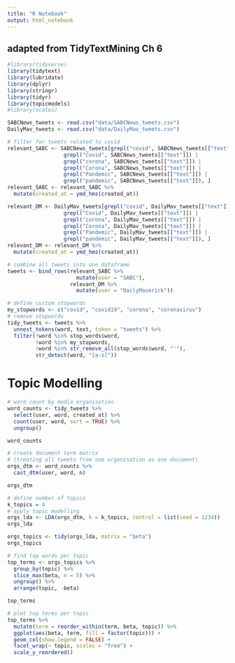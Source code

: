 ```yaml
---
title: "R Notebook"
output: html_notebook
---
```


## adapted from TidyTextMining Ch 6


```r
#library(tidyverse)
library(tidytext)
library(lubridate)
library(dplyr)
library(stringr)
library(tidyr)
library(topicmodels)
#library(scales)
```

```r
SABCNews_tweets <- read.csv("data/SABCNews_tweets.csv")
DailyMav_tweets <- read.csv("data/DailyMav_tweets.csv")
```
```r
# filter for tweets related to covid
relevant_SABC <- SABCNews_tweets[grepl("covid", SABCNews_tweets[["text"]]) | 
                  grepl("Covid", SABCNews_tweets[["text"]]) |
                  grepl("corona", SABCNews_tweets[["text"]]) |
                  grepl("Corona", SABCNews_tweets[["text"]]) |
                  grepl("Pandemic", SABCNews_tweets[["text"]]) |
                  grepl("pandemic", SABCNews_tweets[["text"]]), ]
relevant_SABC <- relevant_SABC %>%
  mutate(created_at = ymd_hms(created_at))

relevant_DM <- DailyMav_tweets[grepl("covid", DailyMav_tweets[["text"]]) | 
                  grepl("Covid", DailyMav_tweets[["text"]]) |
                  grepl("corona", DailyMav_tweets[["text"]]) |
                  grepl("Corona", DailyMav_tweets[["text"]]) |
                  grepl("Pandemic", DailyMav_tweets[["text"]]) |
                  grepl("pandemic", DailyMav_tweets[["text"]]), ]
relevant_DM <- relevant_DM %>%
  mutate(created_at = ymd_hms(created_at))
```

```r
# combine all tweets into one dataframe
tweets <- bind_rows(relevant_SABC %>% 
                      mutate(user = "SABC"),
                    relevant_DM %>% 
                      mutate(user = "DailyMaverick"))
```

```r
# define custom stopwords
my_stopwords <- c("covid", "covid19", "corona", "coronavirus")
# remove stopwords
tidy_tweets <- tweets %>% 
  unnest_tokens(word, text, token = "tweets") %>%
  filter(!word %in% stop_words$word,
         !word %in% my_stopwords,
         !word %in% str_remove_all(stop_words$word, "'"),
         str_detect(word, "[a-z]"))
```

# Topic Modelling

```r
# word count by media organisation
word_counts <- tidy_tweets %>%
  select(user, word, created_at) %>%
  count(user, word, sort = TRUE) %>%
  ungroup()

word_counts
```
```r
# create document term matrix
# (treating all tweets from one organisation as one document)
orgs_dtm <- word_counts %>%
  cast_dtm(user, word, n)

orgs_dtm
```
```r
# define number of topics
k_topics = 4
# apply topic modelling
orgs_lda <- LDA(orgs_dtm, k = k_topics, control = list(seed = 1234))
orgs_lda
```
```r
orgs_topics <- tidy(orgs_lda, matrix = "beta")
orgs_topics
```
```r
# find top words per topic
top_terms <- orgs_topics %>%
  group_by(topic) %>%
  slice_max(beta, n = 5) %>% 
  ungroup() %>%
  arrange(topic, -beta)

top_terms
```

```r
# plot top terms per topic
top_terms %>%
  mutate(term = reorder_within(term, beta, topic)) %>%
  ggplot(aes(beta, term, fill = factor(topic))) +
  geom_col(show.legend = FALSE) +
  facet_wrap(~ topic, scales = "free") +
  scale_y_reordered()
```


